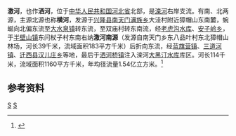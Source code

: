 '''潵河'''，也作'''洒河'''，位于[[中华人民共和国|中华人民共和国]][[河北省|河北省]]北部，是[[滦河|滦河]]右岸支流。有南、北两源，主源北源也称'''横河'''，发源于[[兴隆县|兴隆县]][[南天门满族乡|南天门满族乡]]大洼村附近獐帽山东南麓，蜿蜒向北偏东流至[[大水泉镇|大水泉镇]]转东流，至双庙村转东南流，经[[老虎沟水库|老虎沟水库]]、[[安子岭乡_(兴隆县)|安子岭乡]]，于[[半壁山镇|半壁山镇]]东闫杖子村东南右纳'''潵河南源'''（发源自南天门乡东八品叶村东北獐帽山林场，河长39千米，流域面积183平方千米）后折向东流，经[[蓝旗营镇|蓝旗营镇]]、[[三道河镇|三道河镇]]、[[迁西县|迁西县]][[汉儿庄乡|汉儿庄乡]]等地，最后于[[洒河桥镇|洒河桥镇]]注入滦河[[大黑汀水库|大黑汀水库]]库区。河长114千米，流域面积1160平方千米，年均径流量1.54亿立方米。<ref name="中国河湖大典">{{cite book zh |author=《[[中国河湖大典|中国河湖大典]]》编纂委员会 |title=《中国河湖大典·海河卷》 |format=M |edition=1 |location=北京 |publisher=中国水利水电出版社 |date=2013年1月 |pages=233页 |id= ISBN 978-7-5170-0563-6}}</ref>
==参考资料==
{{reflist}}
{{China-river-stub}}
[[Category:河北河流|S]]
[[Category:滦河|S]]